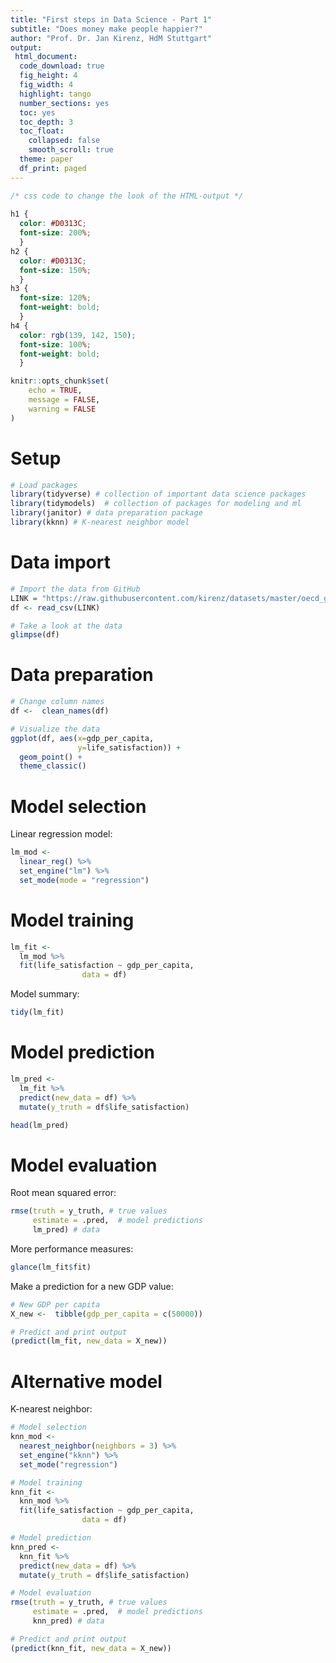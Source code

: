 ```yaml
---
title: "First steps in Data Science - Part 1"
subtitle: "Does money make people happier?"
author: "Prof. Dr. Jan Kirenz, HdM Stuttgart"
output:
 html_document:
  code_download: true
  fig_height: 4
  fig_width: 4
  highlight: tango
  number_sections: yes
  toc: yes
  toc_depth: 3
  toc_float: 
    collapsed: false
    smooth_scroll: true 
  theme: paper
  df_print: paged
---
```



```css

/* css code to change the look of the HTML-output */
  
h1 {
  color: #D0313C;
  font-size: 200%;
  }
h2 {
  color: #D0313C;
  font-size: 150%;
  }
h3 {
  font-size: 120%;
  font-weight: bold;
  }
h4 {
  color: rgb(139, 142, 150);
  font-size: 100%;
  font-weight: bold;
  }

```


```r
knitr::opts_chunk$set(
	echo = TRUE,
	message = FALSE,
	warning = FALSE
)
```


# Setup

```r

# Load packages
library(tidyverse) # collection of important data science packages
library(tidymodels)  # collection of packages for modeling and ml
library(janitor) # data preparation package
library(kknn) # K-nearest neighbor model

```

# Data import

```r

# Import the data from GitHub
LINK = "https://raw.githubusercontent.com/kirenz/datasets/master/oecd_gdp.csv"
df <- read_csv(LINK)

# Take a look at the data
glimpse(df)

```

# Data preparation

```r

# Change column names
df <-  clean_names(df)

# Visualize the data
ggplot(df, aes(x=gdp_per_capita, 
               y=life_satisfaction)) +
  geom_point() +
  theme_classic()

```


# Model selection

Linear regression model:

```r

lm_mod <- 
  linear_reg() %>% 
  set_engine("lm") %>% 
  set_mode(mode = "regression") 

```

# Model training 

```r

lm_fit <- 
  lm_mod %>% 
  fit(life_satisfaction ~ gdp_per_capita, 
                data = df)

```

Model summary:

```r

tidy(lm_fit)

```

# Model prediction

```r

lm_pred <-
  lm_fit %>%
  predict(new_data = df) %>%
  mutate(y_truth = df$life_satisfaction)

head(lm_pred)

```

# Model evaluation

Root mean squared error:

```r

rmse(truth = y_truth, # true values
     estimate = .pred,  # model predictions
     lm_pred) # data

```

More performance measures:

```r

glance(lm_fit$fit) 

```

Make a prediction for a new GDP value:

```r

# New GDP per capita
X_new <-  tibble(gdp_per_capita = c(50000)) 

# Predict and print output
(predict(lm_fit, new_data = X_new))

```

# Alternative model

K-nearest neighbor:

```r

# Model selection
knn_mod <- 
  nearest_neighbor(neighbors = 3) %>% 
  set_engine("kknn") %>% 
  set_mode("regression") 

# Model training
knn_fit <- 
  knn_mod %>% 
  fit(life_satisfaction ~ gdp_per_capita, 
                data = df)

# Model prediction
knn_pred <-
  knn_fit %>%
  predict(new_data = df) %>%
  mutate(y_truth = df$life_satisfaction)

# Model evaluation
rmse(truth = y_truth, # true values
     estimate = .pred,  # model predictions
     knn_pred) # data

# Predict and print output
(predict(knn_fit, new_data = X_new))

```
